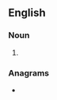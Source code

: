 {{also|tip-tops}}
==English==

===Noun===
{{head|en|noun plural form}}

# {{plural of|tiptop|lang=en}}

===Anagrams===
* {{anagrams|en|pit stop|pitstop|stoppit}}